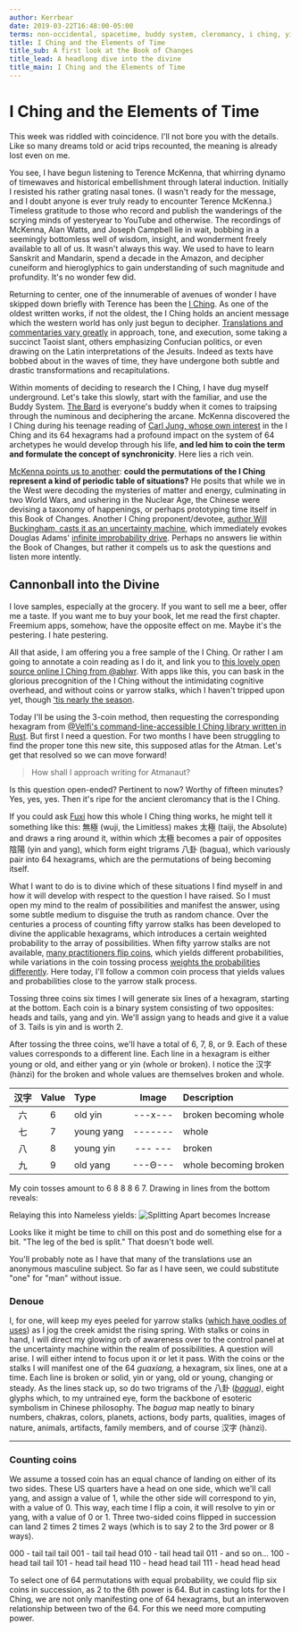 ```yaml
---
author: Kerrbear
date: 2019-03-22T16:48:00-05:00
terms: non-occidental, spacetime, buddy system, cleromancy, i ching, yijing, divination
title: I Ching and the Elements of Time
title_sub: A first look at the Book of Changes
title_lead: A headlong dive into the divine
title_main: I Ching and the Elements of Time
---
```


# I Ching and the Elements of Time

This week was riddled with coincidence. I'll not bore you with the details. Like so many dreams told or acid trips recounted, the meaning is already lost even on me.

You see, I have begun listening to Terence McKenna, that whirring dynamo of timewaves and historical embellishment through lateral induction. Initially I resisted his rather grating nasal tones. (I wasn't ready for the message, and I doubt anyone is ever truly ready to encounter Terence McKenna.)<!--more--> Timeless gratitude to those who record and publish the wanderings of the scrying minds of yesteryear to YouTube and otherwise. The recordings of McKenna, Alan Watts, and Joseph Campbell lie in wait, bobbing in a seemingly bottomless well of wisdom, insight, and wonderment freely available to all of us. It wasn't always this way. We used to have to learn Sanskrit and Mandarin, spend a decade in the Amazon, and decipher cuneiform and hieroglyphics to gain understanding of such magnitude and profundity. It's no wonder few did.

Returning to center, one of the innumerable of avenues of wonder I have skipped down briefly with Terence has been the [I Ching](https://www.wikiwand.com/en/I_Ching). As one of the oldest written works, if not the oldest, the I Ching holds an ancient message which the western world has only just begun to decipher. [Translations and commentaries vary greatly](https://www.biroco.com/yijing/survey.htm 'A survey of I Ching translations') in approach, tone, and execution, some taking a succinct Taoist slant, others emphasizing Confucian politics, or even drawing on the Latin interpretations of the Jesuits. Indeed as texts have bobbed about in the waves of time, they have undergone both subtle and drastic transformations and recapitulations.

Within moments of deciding to research the I Ching, I have dug myself underground. Let's take this slowly, start with the familiar, and use the Buddy System. [The Bard](https://www.youtube.com/playlist?list=PL2D0E32265BBFA843) is everyone's buddy when it comes to traipsing through the numinous and deciphering the arcane. McKenna discovered the I Ching during his teenage reading of [Carl Jung, whose own interest](http://the-iching.com/extra/iching_jung_foreword) in the I Ching and its 64 hexagrams had a profound impact on the system of 64 archetypes he would develop through his life, **and led him to coin the term and formulate the concept of synchronicity**. Here lies a rich vein.

[McKenna points us to another](https://www.youtube.com/watch?v=sz10iqNNbnY): **could the permutations of the I Ching represent a kind of periodic table of situations?** He posits that while we in the West were decoding the mysteries of matter and energy, culminating in two World Wars, and ushering in the Nuclear Age, the Chinese were devising a taxonomy of happenings, or perhaps prototyping time itself in this Book of Changes. Another I Ching proponent/devotee, [author Will Buckingham, casts it as an uncertainty machine](https://aeon.co/essays/forget-prophecy-the-i-ching-is-an-uncertainty-machine), which immediately evokes Douglas Adams' [infinite improbability drive](https://www.youtube.com/watch?v=nCf53ses22w). Perhaps no answers lie within the Book of Changes, but rather it compels us to ask the questions and listen more intently.

## Cannonball into the Divine

I love samples, especially at the grocery. If you want to sell me a beer, offer me a taste. If you want me to buy your book, let me read the first chapter. Freemium apps, somehow, have the opposite effect on me. Maybe it's the pestering. I hate pestering.

All that aside, I am offering you a free sample of the I Ching. Or rather I am going to annotate a coin reading as I do it, and link you to [this lovely open source online I Ching from @ablwr](https://bits.ashleyblewer.com/i-ching/). With apps like this, you can bask in the glorious precognition of the I Ching without the intimidating cognitive overhead, and without coins or yarrow stalks, which I haven't tripped upon yet, though ['tis nearly the season](https://www.wildflower.org/plants/result.php?id_plant=acmi2).

Today I'll be using the 3-coin method, then requesting the corresponding hexagram from [@Velfi's command-line-accessible I Ching library written in Rust](https://github.com/Velfi/i-ching). But first I need a question. For two months I have been struggling to find the proper tone this new site, this supposed atlas for the Atman. Let's get that resolved so we can move forward!

> How shall I approach writing for Atmanaut?

Is this question open-ended? Pertinent to now? Worthy of fifteen minutes? Yes, yes, yes. Then it's ripe for the ancient cleromancy that is the I Ching.

If you could ask [Fuxi](https://www.wikiwand.com/en/Fuxi) how this whole I Ching thing works, he might tell it something like this: 無極 (wuji, the Limitless) makes 太極 (taiji, the Absolute) and draws a ring around it, within which 太極 becomes a pair of opposites 陰陽 (yin and yang), which form eight trigrams 八卦 (bagua), which variously pair into 64 hexagrams, which are the permutations of being becoming itself.

What I want to do is to divine which of these situations I find myself in and how it will develop with respect to the question I have raised. So I must open my mind to the realm of possibilities and manifest the answer, using some subtle medium to disguise the truth as random chance. Over the centuries a process of counting fifty yarrow stalks has been developed to divine the applicable hexagrams, which introduces a certain weighted probability to the array of possibilities. When fifty yarrow stalks are not available, [many practitioners flip coins](http://bhoffert.faculty.noctrl.edu/TEACHING/Castcoin.html), which yields different probabilities, while variations in the coin tossing process [weights the probabilities differently](http://the-iching.com/extra/divination_with_stalks). Here today, I'll follow a common coin process that yields values and probabilities close to the yarrow stalk process.

Tossing three coins six times I will generate six lines of a hexagram, starting at the bottom. Each coin is a binary system consisting of two opposites: heads and tails, yang and yin. We'll assign yang to heads and give it a value of 3. Tails is yin and is worth 2.

After tossing the three coins, we'll have a total of 6, 7, 8, or 9. Each of these values corresponds to a different line. Each line in a hexagram is either young or old, and either yang or yin (whole or broken). I notice the 汉字 (hànzì) for the broken and whole values are themselves broken and whole.

| 汉字 | Value | Type       |  Image  | Description           |
| :--: | :---: | :--------- | :-----: | :-------------------- |
|  六  |   6   | old yin    | ---x--- | broken becoming whole |
|  七  |   7   | young yang | ------- | whole                 |
|  八  |   8   | young yin  | --- --- | broken                |
|  九  |   9   | old yang   | ---Θ--- | whole becoming broken |

My coin tosses amount to 6 8 8 8 6 7. Drawing in lines from the bottom reveals:

Relaying this into Nameless yields:
![Splitting Apart becomes Increase](/images/yijing-cast.png)

Looks like it might be time to chill on this post and do something else for a bit. "The leg of the bed is split." That doesn't bode well.

You'll probably note as I have that many of the translations use an anonymous masculine subject. So far as I have seen, we could substitute "one" for "man" without issue.

### Denoue

I, for one, will keep my eyes peeled for yarrow stalks ([which have oodles of uses](https://www.mommypotamus.com/yarrow/)) as I jog the creek amidst the rising spring. With stalks or coins in hand, I will direct my glowing orb of awareness over to the control panel at the uncertainty machine within the realm of possibilities. A question will arise. I will either intend to focus upon it or let it pass. With the coins or the stalks I will manifest one of the 64 _guaxiang,_ a hexagram, six lines, one at a time. Each line is broken or solid, yin or yang, old or young, changing or steady. As the lines stack up, so do two trigrams of the 八卦 ([_bagua_](http://www.wikiwand.com/en/Bagua)_)_, eight glyphs which, to my untrained eye, form the backbone of esoteric symbolism in Chinese philosophy. The _bagua_ map neatly to binary numbers, chakras, colors, planets, actions, body parts, qualities, images of nature, animals, artifacts, family members, and of course 汉字 (hànzì).

---

### Counting coins

We assume a tossed coin has an equal chance of landing on either of its two sides. These US quarters have a head on one side, which we'll call yang, and assign a value of 1, while the other side will correspond to yin, with a value of 0. This way, each time I flip a coin, it will resolve to yin or yang, with a value of 0 or 1. Three two-sided coins flipped in succession can land 2 times 2 times 2 ways (which is to say 2 to the 3rd power or 8 ways).

000 - tail tail tail
001 - tail tail head
010 - tail head tail
011 - and so on…
100 - head tail tail
101 - head tail head
110 - head head tail
111 - head head head

To select one of 64 permutations with equal probability, we could flip six coins in succession, as 2 to the 6th power is 64. But in casting lots for the I Ching, we are not only manifesting one of 64 hexagrams, but an interwoven relationship between two of the 64. For this we need more computing power.
